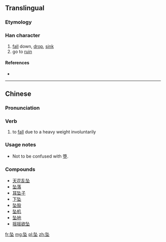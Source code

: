 {{also|墜|堕}}
==Translingual==

===Etymology===
{{Han compound|队|土|c1=p|c2=s|ls=psc}}

===Han character===
{{Han char|rn=32|rad=土|as=04|sn=7|four=|canj=弓人土 (NOG), X弓人土 (XNOG)|ids=⿱[[队]][[土]]}}

# [[fall]] down, [[drop]], [[sink]]
# go to [[ruin]]

====References====
* {{Han ref|kx=0227.271|hdz=10429.040|uh=5760|ud=22368}}

----

==Chinese==
{{zh-hanzi-box|[[坠]]|[[墜]]}}

===Pronunciation===
{{zh-pron
|m=zhuì
|c=zeoi6
|h=pfs=chhui
|cat=v
}}

===Verb===
{{zh-verb}}

# to [[fall]] due to a heavy weight involuntarily

===Usage notes===
* Not to be confused with [[堕]].

===Compounds===
* [[天花乱坠]]
* [[坠落]]
* [[耳坠子]]
* [[下坠]]
* [[坠毁]]
* [[坠机]]
* [[坠地]]
* [[摇摇欲坠]]

[[fr:坠]]
[[mg:坠]]
[[pl:坠]]
[[zh:坠]]